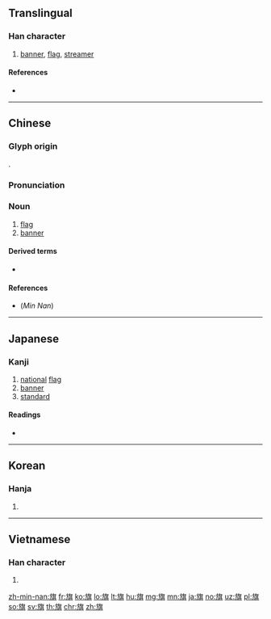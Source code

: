 {{character info/new}}
{{also|旂}}
==Translingual==

===Han character===
{{Han char|rn=70|rad=方|as=10|sn=14|four=08281|canj=YSOTC|ids=⿸⿰方𠂉其}}

# [[banner]], [[flag]], [[streamer]]

====References====
* {{Han ref|kx=0484.280|dkj=13687|dj=0846.270|hdz=32183.130|uh=65D7|ud=26071|bh=BA58|bd=47704}}

----

==Chinese==
{{zh-forms}}

===Glyph origin===
{{Han etym}}
{{Han compound|㫃|其|c1=s|c2=p|ls=psc}}.

===Pronunciation===
{{zh-pron
|m=qí
|c=kei4
|h=
|mn=kî
|w=3jji
|mc=y
|oc=y
|ma=
|cat=n
}}

===Noun===
{{zh-noun}}

# [[flag]]
# [[banner]] {{gloss|type of administrative division in Inner Mongolia, China}}

====Derived terms====
* {{zh-l|旗子}}

====References====
* (''Min Nan'') {{thcwd|10566}}

----

==Japanese==
{{wikipedia|lang=ja}}

===Kanji===
{{ja-kanji|grade=4|rs=方10}}

# [[national]] [[flag]]
# [[banner]]
# [[standard]]

====Readings====
* {{ja-readings|goon=[[ぎ]] (gi)|kanon=[[き]] (ki)|kun=[[はた]] (hata)}}

----

==Korean==

===Hanja===
{{ko-hanja|hangeul=기|eumhun=|rv=gi|mr=ki|y=ki}}

# {{defn|lang=ko|sort=方10}}

----

==Vietnamese==

===Han character===
{{vi-hantu|[[cờ]], [[kỳ]], [[kì]]|rs=方10}}

# {{defn|lang=vi|sort=方10}}

[[zh-min-nan:旗]]
[[fr:旗]]
[[ko:旗]]
[[lo:旗]]
[[lt:旗]]
[[hu:旗]]
[[mg:旗]]
[[mn:旗]]
[[ja:旗]]
[[no:旗]]
[[uz:旗]]
[[pl:旗]]
[[so:旗]]
[[sv:旗]]
[[th:旗]]
[[chr:旗]]
[[zh:旗]]